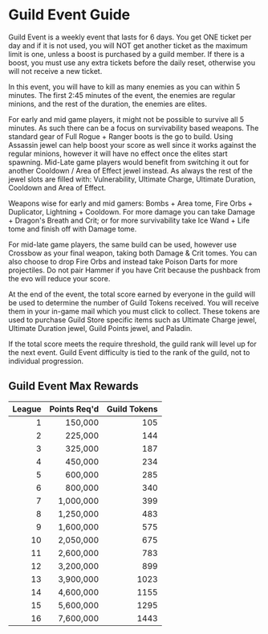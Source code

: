 
# Guild Event Guide  
  
Guild Event is a weekly event that lasts for 6 days. You get ONE ticket per day and if it is not used, you will NOT get another ticket as the maximum limit is one, unless a boost is purchased by a guild member. If there is a boost, you must use any extra tickets before the daily reset, otherwise you will not receive a new ticket.

In this event, you will have to kill as many enemies as you can within 5 minutes. The first 2:45 minutes of the event, the enemies are regular minions, and the rest of the duration, the enemies are elites.

For early and mid game players, it might not be possible to survive all 5 minutes. As such there can be a focus on survivability based weapons. The standard gear of Full Rogue + Ranger boots is the go to build. Using Assassin jewel can help boost your score as well since it works against the regular minions, however it will have no effect once the elites start spawning. Mid-Late game players would benefit from switching it out for another Cooldown / Area of Effect jewel instead. As always the rest of the jewel slots are filled with: Vulnerability, Ultimate Charge, Ultimate Duration, Cooldown and Area of Effect.

Weapons wise for early and mid gamers: Bombs + Area tome, Fire Orbs + Duplicator, Lightning + Cooldown. For more damage you can take Damage + Dragon's Breath and Crit; or for more survivability take Ice Wand + Life tome and finish off with Damage tome.

For mid-late game players, the same build can be used, however use Crossbow as your final weapon, taking both Damage & Crit tomes. You can also choose to drop Fire Orbs and instead take Poison Darts for more projectiles.
Do not pair Hammer if you have Crit because the pushback from the evo will reduce your score.

At the end of the event, the total score earned by everyone in the guild will be used to determine the number of Guild Tokens received. You will receive them in your in-game mail which you must click to collect. These tokens are used to purchase Guild Store specific items such as Ultimate Charge jewel, Ultimate Duration jewel, Guild Points jewel, and Paladin.

If the total score meets the require threshold, the guild rank will level up for the next event. Guild Event difficulty is tied to the rank of the guild, not to individual progression.
  
## Guild Event Max Rewards  

|League |Points Req'd |Guild Tokens|
|------:|------------:|-----------:|
|     1 |     150,000 |        105 |
|     2 |     225,000 |        144 |
|     3 |     325,000 |        187 |
|     4 |     450,000 |        234 |
|     5 |     600,000 |        285 |
|     6 |     800,000 |        340 |
|     7 |   1,000,000 |        399 |
|     8 |   1,250,000 |        483 |
|     9 |   1,600,000 |        575 |
|    10 |   2,050,000 |        675 |
|    11 |   2,600,000 |        783 |
|    12 |   3,200,000 |        899 |
|    13 |   3,900,000 |       1023 |
|    14 |   4,600,000 |       1155 |
|    15 |   5,600,000 |       1295 |
|    16 |   7,600,000 |       1443 |
